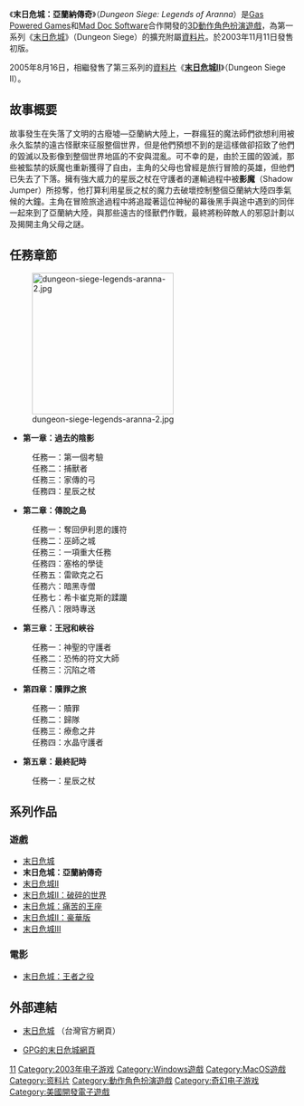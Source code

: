 {{noteTA
|T=zh-cn:地牢围攻：阿拉那传说; zh-tw:末日危城：亞蘭納傳奇;
|G1=Games
|3=zh-cn:阿拉那; zh-tw:亞蘭納;
}}
{{Infobox VG
|title= 末日危城：亞蘭納傳奇
| english = Dungeon Siege: Legends of Aranna
| image = File:dungeon-siege-legends-aranna.jpg
|caption= 
|developer= [[Gas_Powered_Games|Gas Powered Games]]
|publisher= [[微軟遊戲工作室|微軟]]
|designer= Chris Taylor
|series= 
|engine= Custom
|released= {{vgrelease|NA|2003年11月11日|TW|2004年1月9日}}
|genre= [[動作角色扮演遊戲|動作角色扮演遊戲]]
|modes= [[單人遊戲|單人]]、[[多人連線遊戲|多人連線]]（最多8人）
|platforms= [[个人电脑|PC]]
}}
《'''末日危城：亞蘭納傳奇'''》（''Dungeon Siege: Legends of Aranna''）是[[Gas_Powered_Games|Gas Powered Games]]和[[Mad_Doc_Software|Mad Doc Software]]合作開發的[[3D|3D]][[動作角色扮演遊戲|動作角色扮演遊戲]]，為第一系列《[[末日危城|末日危城]]》（Dungeon Siege）的擴充附屬[[資料片|資料片]]。於2003年11月11日發售初版。

2005年8月16日，相繼發售了第三系列的[[資料片|資料片]]《'''[[末日危城II|末日危城II]]'''》（Dungeon Siege II）。

== 故事概要 ==
故事發生在失落了文明的古廢墟—亞蘭納大陸上，一群瘋狂的魔法師們欲想利用被永久監禁的遠古怪獸來征服整個世界，但是他們預想不到的是這樣做卻招致了他們的毀滅以及影像到整個世界地區的不安與混亂。可不幸的是，由於王國的毀滅，那些被監禁的妖魔也重新獲得了自由，主角的父母也曾經是旅行冒險的英雄，但他們已失去了下落。擁有強大威力的星辰之杖在守護者的運輸過程中被'''影魔'''（Shadow Jumper）所掠奪，他打算利用星辰之杖的魔力去破壞控制整個亞蘭納大陸四季氣候的大鐘。主角在冒險旅途過程中將追蹤著這位神秘的幕後黑手與途中遇到的同伴一起來到了亞蘭納大陸，與那些遠古的怪獸們作戰，最終將粉碎敵人的邪惡計劃以及揭開主角父母之謎。

== 任務章節 ==
[[File:dungeon-siege-legends-aranna-2.jpg|250px]]
*'''第一章：過去的陰影'''
:任務一：第一個考驗
:任務二：捕獸者
:任務三：家傳的弓
:任務四：星辰之杖
*'''第二章：傳說之島'''  
:任務一：奪回伊利恩的護符
:任務二：巫師之城
:任務三：一項重大任務
:任務四：塞格的學徒
:任務五：雷歐克之石
:任務六：暗黑寺僧
:任務七：希卡崔克斯的蹂躪
:任務八：限時專送
*'''第三章：王冠和峽谷'''  
:任務一：神聖的守護者
:任務二：恐怖的符文大師
:任務三：沉陷之塔
*'''第四章：贖罪之旅''' 
:任務一：贖罪
:任務二：歸隊
:任務三：療愈之井 
:任務四：水晶守護者 
*'''第五章：最終記時'''
:任務一：星辰之杖

== 系列作品 ==
=== 遊戲 ===
*[[末日危城|末日危城]]
*'''末日危城：亞蘭納傳奇'''
*[[末日危城II|末日危城II]]
*[[末日危城II：破碎的世界|末日危城II：破碎的世界]]
*[[末日危城：痛苦的王座|末日危城：痛苦的王座]]
*[[末日危城II：豪華版|末日危城II：豪華版]]
*[[末日危城III|末日危城III]]

=== 電影 ===
*[[末日危城：王者之役|末日危城：王者之役]]

== 外部連結 ==
*{{zh-tw}}[http://www.microsoft.com/taiwan/games/DungeonSiege 末日危城] {{Wayback|url=http://www.microsoft.com/taiwan/games/DungeonSiege |date=20090721161419 }}（台灣官方網頁）
*{{en}}[https://web.archive.org/web/20090815105025/http://www.gaspowered.com/dsloa/ GPG的末日危城網頁]


{{末日危城}}
{{DEFAULTSORT:Dungeon Siege, Legends of Aranna}}
[[Category:地牢围攻系列电子游戏|11]]
[[Category:2003年电子游戏|Category:2003年电子游戏]]
[[Category:Windows遊戲|Category:Windows遊戲]]
[[Category:MacOS遊戲|Category:MacOS遊戲]]
[[Category:资料片|Category:资料片]]
[[Category:動作角色扮演遊戲|Category:動作角色扮演遊戲]]
[[Category:奇幻电子游戏|Category:奇幻电子游戏]]
[[Category:美國開發電子遊戲|Category:美國開發電子遊戲]]